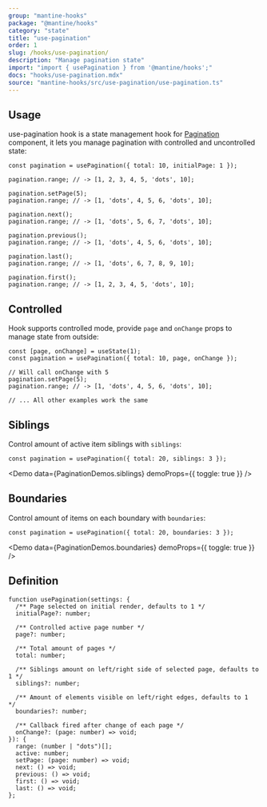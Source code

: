 ```yaml
---
group: "mantine-hooks"
package: "@mantine/hooks"
category: "state"
title: "use-pagination"
order: 1
slug: /hooks/use-pagination/
description: "Manage pagination state"
import: "import { usePagination } from '@mantine/hooks';"
docs: "hooks/use-pagination.mdx"
source: "mantine-hooks/src/use-pagination/use-pagination.ts"
---
```



## Usage

use-pagination hook is a state management hook for [Pagination](/core/pagination/) component,
it lets you manage pagination with controlled and uncontrolled state:

<Demo data={PaginationDemos.usage} />

```tsx
const pagination = usePagination({ total: 10, initialPage: 1 });

pagination.range; // -> [1, 2, 3, 4, 5, 'dots', 10];

pagination.setPage(5);
pagination.range; // -> [1, 'dots', 4, 5, 6, 'dots', 10];

pagination.next();
pagination.range; // -> [1, 'dots', 5, 6, 7, 'dots', 10];

pagination.previous();
pagination.range; // -> [1, 'dots', 4, 5, 6, 'dots', 10];

pagination.last();
pagination.range; // -> [1, 'dots', 6, 7, 8, 9, 10];

pagination.first();
pagination.range; // -> [1, 2, 3, 4, 5, 'dots', 10];
```

## Controlled

Hook supports controlled mode, provide `page` and `onChange` props to manage state from outside:

```tsx
const [page, onChange] = useState(1);
const pagination = usePagination({ total: 10, page, onChange });

// Will call onChange with 5
pagination.setPage(5);
pagination.range; // -> [1, 'dots', 4, 5, 6, 'dots', 10];

// ... All other examples work the same
```

## Siblings

Control amount of active item siblings with `siblings`:

```tsx
const pagination = usePagination({ total: 20, siblings: 3 });
```

<Demo data={PaginationDemos.siblings} demoProps={{ toggle: true }} />

## Boundaries

Control amount of items on each boundary with `boundaries`:

```tsx
const pagination = usePagination({ total: 20, boundaries: 3 });
```

<Demo data={PaginationDemos.boundaries} demoProps={{ toggle: true }} />

## Definition

```tsx
function usePagination(settings: {
  /** Page selected on initial render, defaults to 1 */
  initialPage?: number;

  /** Controlled active page number */
  page?: number;

  /** Total amount of pages */
  total: number;

  /** Siblings amount on left/right side of selected page, defaults to 1 */
  siblings?: number;

  /** Amount of elements visible on left/right edges, defaults to 1  */
  boundaries?: number;

  /** Callback fired after change of each page */
  onChange?: (page: number) => void;
}): {
  range: (number | "dots")[];
  active: number;
  setPage: (page: number) => void;
  next: () => void;
  previous: () => void;
  first: () => void;
  last: () => void;
};
```
